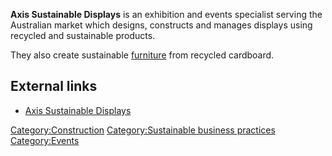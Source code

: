 '''Axis Sustainable Displays''' is an exhibition and events specialist serving the Australian market which designs, constructs and manages displays using recycled and sustainable products.

They also create sustainable [[furniture]] from recycled cardboard. 

== External links ==

* [http://www.axissustainabledisplays.com.au Axis Sustainable Displays] 



[[Category:Construction]]
[[Category:Sustainable business practices]]
[[Category:Events]]